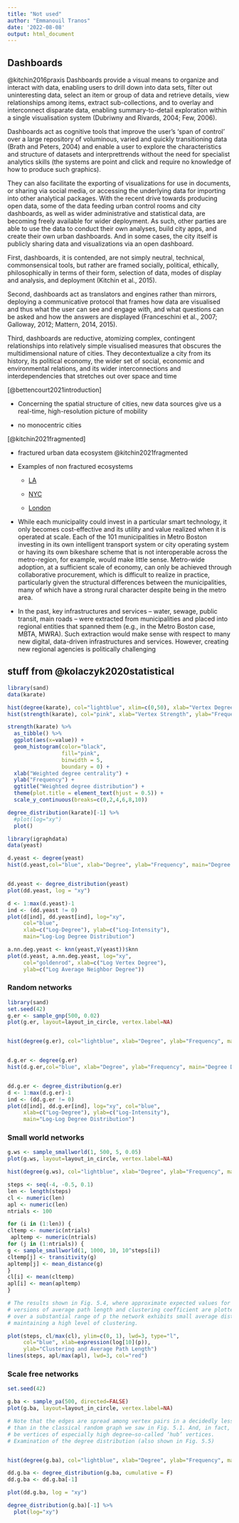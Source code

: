 ---
title: "Not used"
author: "Emmanouil Tranos"
date: '2022-08-08'
output: html_document
---

## Dashboards

@kitchin2016praxis Dashboards provide a visual means to organize and interact with data, enabling users to drill down into data sets, filter out uninteresting data, select an item or group of data and retrieve details, view relationships among items, extract sub-collections, and to overlay and interconnect disparate data, enabling summary-to-detail exploration within a single visualisation system (Dubriwny and Rivards, 2004; Few, 2006). 

Dashboards act as cognitive tools that improve the user's 'span of control' over a large repository of voluminous, varied and quickly transitioning data (Brath and Peters, 2004) and enable a user to explore the characteristics and structure of datasets and interprettrends without the need for specialist analytics skills (the systems are point and click and require no knowledge of how to produce such graphics). 

They can also facilitate the exporting of visualizations for use in documents, or sharing via social media, or accessing the underlying data for importing into other analytical packages. With the recent drive towards producing open data, some of the data feeding urban control rooms and city dashboards, as well as wider administrative and statistical data, are becoming freely available for wider deployment. As such, other parties are able to use the data to conduct their own analyses, build city apps, and create their own urban dashboards. And in some cases, the city itself is publicly sharing data and visualizations via an open dashboard.

First, dashboards, it is contended, are not simply neutral, technical, commonsensical tools, but rather are framed socially, political, ethically, philosophically in terms of their form, selection of data, modes of display and analysis, and deployment (Kitchin et al., 2015).

Second, dashboards act as translators and engines rather than mirrors, deploying a communicative protocol that frames how data are visualised and thus what the user can see and engage with, and what questions can be asked and how the answers are displayed (Franceschini et al., 2007; Galloway, 2012; Mattern, 2014, 2015).

Third, dashboards are reductive, atomizing complex, contingent relationships into relatively simple visualised measures that obscures the multidimensional nature of cities. They decontextualize a city from its history, its political economy, the wider set of social, economic and environmental relations, and its wider interconnections and interdependencies that stretches out over space and time

[@bettencourt2021introduction]

-   Concerning the spatial structure of cities, new data sources give us a real-time, high-resolution picture of mobility

-   no monocentric cities

[@kitchin2021fragmented]

-   fractured urban data ecosystem @kitchin2021fragmented

-   Examples of non fractured ecosystems

    -   [LA](https://data.lacounty.gov/)

    -   [NYC](https://opendata.cityofnewyork.us/overview/)

    -   [London](https://data.london.gov.uk/)

-   While each municipality could invest in a particular smart technology, it only becomes cost-effective and its utility and value realized when it is operated at scale. Each of the 101 municipalities in Metro Boston investing in its own intelligent transport system or city operating system or having its own bikeshare scheme that is not interoperable across the metro-region, for example, would make little sense. Metro-wide adoption, at a sufficient scale of economy, can only be achieved through collaborative procurement, which is difficult to realize in practice, particularly given the structural differences between the municipalities, many of which have a strong rural character despite being in the metro area.

-   In the past, key infrastructures and services -- water, sewage, public transit, main roads -- were extracted from municipalities and placed into regional entities that spanned them (e.g., in the Metro Boston case, MBTA, MWRA). Such extraction would make sense with respect to many new digital, data-driven infrastructures and services. However, creating new regional agencies is politically challenging


## stuff from @kolaczyk2020statistical

```{r}

library(sand)
data(karate)

hist(degree(karate), col="lightblue", xlim=c(0,50), xlab="Vertex Degree", ylab="Frequency", main="")
hist(strength(karate), col="pink", xlab="Vertex Strength", ylab="Frequency", main="")

strength(karate) %>% 
  as_tibble() %>% 
  ggplot(aes(x=value)) +
  geom_histogram(color="black", 
                 fill="pink", 
                 binwidth = 5, 
                 boundary = 0) +
  xlab("Weighted degree centrality") +
  ylab("Frequency") + 
  ggtitle("Weighted degree distribution") +
  theme(plot.title = element_text(hjust = 0.5)) +
  scale_y_continuous(breaks=c(0,2,4,6,8,10))

degree_distribution(karate)[-1] %>% 
  #plot(log="xy")
  plot()
```


```{r}
library(igraphdata)
data(yeast)

d.yeast <- degree(yeast)
hist(d.yeast,col="blue", xlab="Degree", ylab="Frequency", main="Degree Distribution")


dd.yeast <- degree_distribution(yeast)
plot(dd.yeast, log = "xy")

d <- 1:max(d.yeast)-1
ind <- (dd.yeast != 0)
plot(d[ind], dd.yeast[ind], log="xy", 
     col="blue", 
     xlab=c("Log-Degree"), ylab=c("Log-Intensity"),
     main="Log-Log Degree Distribution")

a.nn.deg.yeast <- knn(yeast,V(yeast))$knn
plot(d.yeast, a.nn.deg.yeast, log="xy",
     col="goldenrod", xlab=c("Log Vertex Degree"),
     ylab=c("Log Average Neighbor Degree"))
```

### Random networks

```{r}
library(sand)
set.seed(42)
g.er <- sample_gnp(500, 0.02)
plot(g.er, layout=layout_in_circle, vertex.label=NA)


hist(degree(g.er), col="lightblue", xlab="Degree", ylab="Frequency", main="")


d.g.er <- degree(g.er)
hist(d.g.er,col="blue", xlab="Degree", ylab="Frequency", main="Degree Distribution")


dd.g.er <- degree_distribution(g.er)
d <- 1:max(d.g.er)-1
ind <- (dd.g.er != 0)
plot(d[ind], dd.g.er[ind], log="xy", col="blue", 
     xlab=c("Log-Degree"), ylab=c("Log-Intensity"),
     main="Log-Log Degree Distribution") 

```

### Small world networks

```{r}
g.ws <- sample_smallworld(1, 500, 5, 0.05)
plot(g.ws, layout=layout_in_circle, vertex.label=NA)

hist(degree(g.ws), col="lightblue", xlab="Degree", ylab="Frequency", main="")

steps <- seq(-4, -0.5, 0.1)
len <- length(steps)
cl <- numeric(len)
apl <- numeric(len)
ntrials <- 100

for (i in (1:len)) {
cltemp <- numeric(ntrials)
 apltemp <- numeric(ntrials)
for (j in (1:ntrials)) {
g <- sample_smallworld(1, 1000, 10, 10^steps[i])
cltemp[j] <- transitivity(g)
apltemp[j] <- mean_distance(g)
}
cl[i] <- mean(cltemp)
apl[i] <- mean(apltemp)
}

# The results shown in Fig. 5.4, where approximate expected values for normalized
# versions of average path length and clustering coefficient are plotted, indicate that
# over a substantial range of p the network exhibits small average distance while
# maintaining a high level of clustering.

plot(steps, cl/max(cl), ylim=c(0, 1), lwd=3, type="l",
     col="blue", xlab=expression(log[10](p)),
     ylab="Clustering and Average Path Length")
lines(steps, apl/max(apl), lwd=3, col="red")


```

### Scale free networks

```{r}
set.seed(42)

g.ba <- sample_pa(500, directed=FALSE)
plot(g.ba, layout=layout_in_circle, vertex.label=NA)

# Note that the edges are spread among vertex pairs in a decidedly less uniform manner
# than in the classical random graph we saw in Fig. 5.1. And, in fact, there appear to
# be vertices of especially high degree—so-called ‘hub’ vertices.
# Examination of the degree distribution (also shown in Fig. 5.5)


hist(degree(g.ba), col="lightblue", xlab="Degree", ylab="Frequency", main="")

dd.g.ba <- degree_distribution(g.ba, cumulative = F)
dd.g.ba <- dd.g.ba[-1]

plot(dd.g.ba, log = "xy")

degree_distribution(g.ba)[-1] %>% 
  plot(log="xy")
```